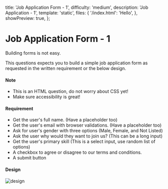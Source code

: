 
  title: 'Job Application Form - 1',
  difficulty: 'medium',
  description: 'Job Application - 1',
  template: 'static',
  files: {
    '/index.html': '<body>Hello</body>',
  },
  showPreview: true,
};

# Job Application Form - 1

Building forms is not easy.

This questions expects you to build a simple job application form as requested in the written requirement or the below design.

#### Note

- This is an HTML question, do not worry about CSS yet!
- Make sure accessibility is great!

#### Requirement

- Get the user's full name. (Have a placeholder too)
- Get the user's email with browser validations. (Have a placeholder too)
- Ask for user's gender with three options (Male, Female, and Not Listed)
- Ask the user why would they want to join us? (This can be a long input)
- Get the user's primary skill (This is a select input, use random list of options)
- A checkbox to agree or disagree to our terms and conditions.
- A submit button

#### Design

<Image src={image} alt="design" priority />
